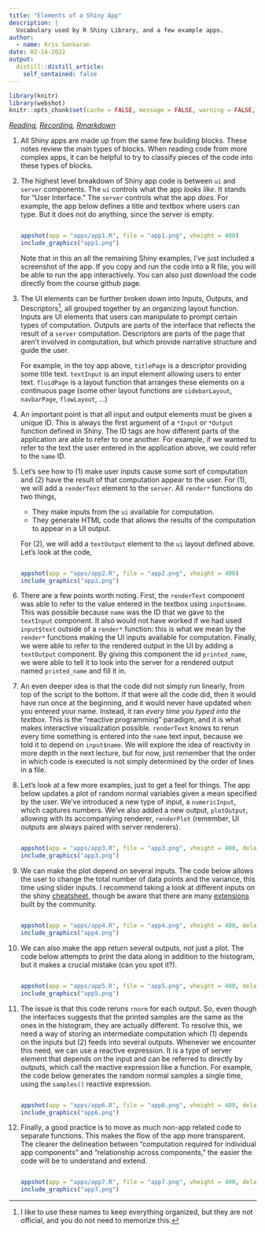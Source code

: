 ```yaml
---
title: "Elements of a Shiny App"
description: |
  Vocabulary used by R Shiny Library, and a few example apps.
author:
  - name: Kris Sankaran
date: 02-14-2022
output:
  distill::distill_article:
    self_contained: false
---
```


```r
library(knitr)
library(webshot)
knitr::opts_chunk$set(cache = FALSE, message = FALSE, warning = FALSE, echo = TRUE, fig.height = 5, retina = 4)
```

_[Reading](https://mastering-shiny.org/basic-reactivity.html), [Recording](https://mediaspace.wisc.edu/media/Week%204%20%5B1%5D%20Elements%20of%20a%20Shiny%20App/1_hlaot6li),  [Rmarkdown](https://github.com/krisrs1128/stat479_s22/blob/main/_posts/2022-02-10-week04-01/week04-01.Rmd)_

1. All Shiny apps are made up from the same few building blocks. These notes
review the main types of blocks. When reading code from more complex apps, it
can be helpful to try to classify pieces of the code into these types of blocks.

1. The highest level breakdown of Shiny app code is between `ui` and `server`
components. The `ui` controls what the app _looks like_. It stands for "User
Interface." The `server` controls what the app _does_. For example, the app
below defines a title and textbox where users can type. But it does not do
anything, since the server is empty.
    
    ```r
    ```
    
    ```r
    appshot(app = "apps/app1.R", file = "app1.png", vheight = 400)
    include_graphics("app1.png")
    ```
    
    Note that in this an all the remaining Shiny examples, I've just included a
    screenshot of the app. If you copy and run the code into a R file, you will
    be able to run the app interactively. You can also just download the code
    directly from the course github page.

1. The UI elements can be further broken down into Inputs, Outputs, and
Descriptors^[I like to use these names to keep everything organized, but they are not official, and you do not need to memorize this.], all grouped together by an organizing layout function. Inputs are
UI elements that users can manipulate to prompt certain types of computation.
Outputs are parts of the interface that reflects the result of a `server`
computation. Descriptors are parts of the page that aren't involved in
computation, but which provide narrative structure and guide the user. 

    For example, in the toy app above, `titlePage` is a descriptor providing
    some title text. `textInput` is an input element allowing users to enter
    text. `fluidPage` is a layout function that arranges these elements on a
    continuous page (some other layout functions are `sidebarLayout`,
    `navbarPage`, `flowLayout`, ...)

1. An important point is that all input and output elements must be given a
unique ID. This is always the first argument of a `*Input` or `*Output` function
defined in Shiny. The ID tags are how different parts of the application are
able to refer to one another. For example, if we wanted to refer to the text the
user entered in the application above, we could refer to the `name` ID.

1. Let's see how to (1) make user inputs cause some sort of computation and (2)
have the result of that computation appear to the user. For (1), we will add a
`renderText` element to the `server`. All `render*` functions do two things,

    * They make inputs from the `ui` available for computation.
    * They generate HTML code that allows the results of the computation to
    appear in a UI output.
    
    For (2), we will add a `textOutput` element to the `ui` layout defined
    above. Let's look at the code,
    
    ```r
    ```
    
    ```r
    appshot(app = "apps/app2.R", file = "app2.png", vheight = 400)
    include_graphics("app2.png")
    ```
    
1. There are a few points worth noting. First, the `renderText` component was
able to refer to the value entered in the textbox using `input$name`. This was
possible because `name` was the ID that we gave to the `textInput` component. It
also would not have worked if we had used `input$text` outside of a `render*`
function: this is what we mean by the `render*` functions making the UI inputs
available for computation. Finally, we were able to refer to the rendered output
in the UI by adding a `textOutput` component. By giving this component the id
`printed_name`, we were able to tell it to look into the server for a rendered
output named `printed_name` and fill it in.

1. An even deeper idea is that the code did not simply run linearly, from top of
the script to the bottom. If that were all the code did, then it would have run
once at the beginning, and it would never have updated when you entered your
name. Instead, it ran _every time you typed into the textbox_. This is the
"reactive programming" paradigm, and it is what makes interactive visualization
possible. `renderText` knows to rerun every time something is entered into the
`name` text input, because we told it to depend on `input$name`. We will explore
the idea of reactivity in more depth in the next lecture, but for now, just
remember that the order in which code is executed is not simply determined by
the order of lines in a file.

1. Let's look at a few more examples, just to get a feel for things. The app
below updates a plot of random normal variables given a mean specified by the
user. We've introduced a new type of input, a `numericInput`, which captures
numbers. We've also added a new output, `plotOutput`, allowing with its
accompanying renderer, `renderPlot` (remember, UI outputs are always paired with
server renderers).
    
    ```r
    ```
    
    ```r
    appshot(app = "apps/app3.R", file = "app3.png", vheight = 400, delay=5)
    include_graphics("app3.png")
    ```
    

1. We can make the plot depend on several inputs. The code below allows the user
to change the total number of data points and the variance, this time using
slider inputs. I recommend taking a look at different inputs on the shiny
[cheatsheet](https://shiny.rstudio.com/images/shiny-cheatsheet.pdf), though be
aware that there are many
[extensions](https://github.com/nanxstats/awesome-shiny-extensions) built by the
community.
    
    ```r
    ```
    
    ```r
    appshot(app = "apps/app4.R", file = "app4.png", vheight = 400, delay=5)
    include_graphics("app4.png")
    ```

1. We can also make the app return several outputs, not just a plot. The code
below attempts to print the data along in addition to the histogram, but it
makes a crucial mistake (can you spot it?).
    
    ```r
    ```
    
    ```r
    appshot(app = "apps/app5.R", file = "app5.png", vheight = 400, delay=5)
    include_graphics("app5.png")
    ```
    
1. The issue is that this code reruns `rnorm` for each output. So, even though
the interfaces suggests that the printed samples are the same as the ones in the
histogram, they are actually different. To resolve this, we need a way of
storing an intermediate computation which (1) depends on the inputs but (2)
feeds into several outputs. Whenever we encounter this need, we can use a
reactive expression. It is a type of server element that depends on the input
and can be referred to directly by outputs, which call the reactive expression
like a function. For example, the code below generates the random normal samples
a single time, using the `samples()` reactive expression.
    
    ```r
    ```
    
    ```r
    appshot(app = "apps/app6.R", file = "app6.png", vheight = 400, delay=5)
    include_graphics("app6.png")
    ```
    
1. Finally, a good practice is to move as much non-app related code to separate
functions. This makes the flow of the app more transparent. The clearer the
delineation between "computation required for individual app components" and
"relationship across components," the easier the code will be to understand and
extend.

    ```r
    ```
    
    ```r
    appshot(app = "apps/app7.R", file = "app7.png", vheight = 400, delay=5)
    include_graphics("app7.png")
    ```
